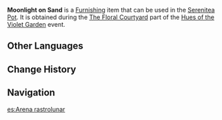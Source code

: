 {{Furnishing Infobox
|id             = 373831
|image          = Item Moonlight on Sand.png
|category       = Floral Scene
|component      = Base
|quality        = 3
|description    = A base based on the flooring of Inazuma's courtyards. When you walk alone on the clear gravel, your thoughts seem to be carried away by the moon and into the night sky...
|event          = Hues of the Violet Garden
|source1        = [[Hues of the Violet Garden/The Floral Courtyard|The Floral Courtyard]] event
}}
'''Moonlight on Sand''' is a [[Furnishing]] item that can be used in the [[Serenitea Pot]]. It is obtained during the [[Hues of the Violet Garden/The Floral Courtyard|The Floral Courtyard]] part of the [[Hues of the Violet Garden]] event.

==Other Languages==
{{Other Languages
|en      = Moonlight on Sand
|zhs     = 砂上月踪
|zhs_rm  = Shāshàng Yuèzōng
|zht     = 砂上月蹤
|zht_rm  = Shāshàng Yuèzōng
|zh_tl   = 
|ja      = 砂上月踪
|ja_rm   = Sajou Gessou{{Assumed}}
|ja_tl   = 
|ko      = 모래 위 달의 종적
|ko_rm   = Morae Wi Dal-ui Jongjeok
|ko_tl   = Whereabouts of the Moon on Sand
|es      = Arena rastrolunar
|es_tl   = Moontrail Sand
|fr      = Lune sur le sable
|fr_tl   = Moon on Sand
|ru      = Лунный свет на песке
|ru_tl   = Moonlight on Sand
|th      = ร่องรอยจันทร์บนผืนทราย
|th_rm   = 
|th_tl   = 
|vi      = Vết Trăng Trên Cát
|vi_tl   = 
|de      = Mondlicht auf Sand
|de_tl   = 
|id      = Sinar Rembulan di Atas Pasir
|id_tl   = Moonlight on Sand
|pt      = Luar na Areia
|pt_tl   = 
|tr      = Kumda Mehtap
|tr_tl   = 
|it      = Chiaro di luna sulla sabbia
|it_tl   = 
}}

==Change History==
{{Change History|2.6}}

==Navigation==
{{Furnishing Navbox/Subsystems|curio}}

[[es:Arena rastrolunar]]